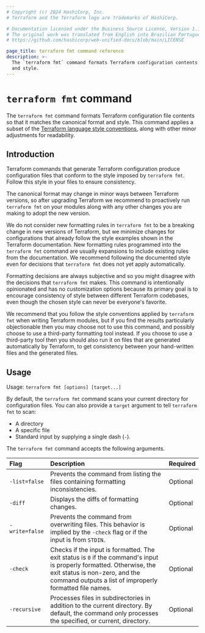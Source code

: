 ```yaml
---
# Copyright (c) 2024 HashiCorp, Inc.
# Terraform and the Terraform logo are trademarks of HashiCorp.

# Documentation licensed under the Business Source License, Version 1.1.
# The original work was translated from English into Brazilian Portuguese.
# https://github.com/hashicorp/web-unified-docs/blob/main/LICENSE

page_title: terraform fmt command reference
description: >-
  The `terraform fmt` command formats Terraform configuration contents so that it matches the canonical format
  and style.
---
```


# `terraform fmt` command

The `terraform fmt` command formats Terraform configuration file contents so that it matches the canonical format and style. This command applies a subset of
the [Terraform language style conventions](/terraform/language/style#code-formatting),
along with other minor adjustments for readability.

## Introduction
Terraform commands that generate Terraform configuration produce
configuration files that conform to the style imposed by `terraform fmt`. Follow this style in your files to ensure consistency.

The canonical format may change in minor ways between Terraform versions, so
after upgrading Terraform we recommend to proactively run `terraform fmt`
on your modules along with any other changes you are making to adopt the new
version.

We do not consider new formatting rules in `terraform fmt` to be a breaking
change in new versions of Terraform, but we minimize changes for
configurations that already follow the style examples shown in the
Terraform documentation. New formatting rules programmed into the `terraform fmt`
command are usually expansions to include existing rules from the documentation.
We recommend following the documented style even for decisions that `terraform fmt`
does not yet apply automatically.

Formatting decisions are always subjective and so you might disagree with the
decisions that `terraform fmt` makes. This command is intentionally opinionated
and has no customization options because its primary goal is to encourage
consistency of style between different Terraform codebases, even though the
chosen style can never be everyone's favorite.

We recommend that you follow the style conventions applied by `terraform fmt`
when writing Terraform modules, but if you find the results particularly
objectionable then you may choose not to use this command, and possibly choose
to use a third-party formatting tool instead. If you choose to use a
third-party tool then you should also run it on files that are generated
automatically by Terraform, to get consistency between your hand-written files
and the generated files.

## Usage

Usage: `terraform fmt [options] [target...]`

By default, the `terraform fmt` command scans your current directory for configuration files. You can also provide a `target` argument to tell `terraform fmt` to scan:
* A directory
* A specific file
* Standard input by supplying a single dash (`-`).

The `terraform fmt` command accepts the following arguments.

| Flag | Description | Required |
| :---- | :---- | :---- |
| `-list=false` | Prevents the command from listing the files containing formatting inconsistencies. | Optional |
| `-diff` | Displays the diffs of formatting changes. | Optional |
| `-write=false` | Prevents the command from overwriting files. This behavior is implied by the `-check` flag or if the input is from `STDIN`. | Optional |
| `-check` | Checks if the input is formatted. The exit status is `0` if the command's input is properly formatted. Otherwise, the exit status is non-zero, and the command outputs a list of improperly formatted file names. | Optional |
| `-recursive` | Processes files in subdirectories in addition to the current directory. By default, the command only processes the specified, or current, directory. | Optional |
